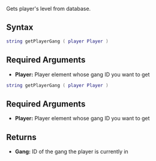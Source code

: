 {{Server client function}}
Gets player's level from database.

==Syntax==
<section name="Server" class="server" show="true">
<syntaxhighlight lang="lua">string getPlayerGang ( player Player )</syntaxhighlight>

==Required Arguments==
*'''Player:''' Player element whose gang ID you want to get
</section>
<section name="Client" class="client" show="true">
<syntaxhighlight lang="lua">string getPlayerGang ( player Player )</syntaxhighlight>

==Required Arguments==
*'''Player:''' Player element whose gang ID you want to get
</section>

==Returns==
*'''Gang:''' ID of the gang the player is currently in